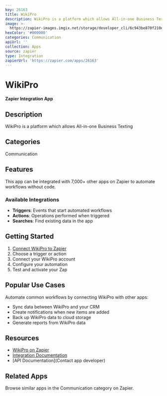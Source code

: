 ```yaml
---
key: 26163
title: WikiPro
description: WikiPro is a platform which allows All-in-one Business Texting
image: >-
  https://zapier-images.imgix.net/storage/developer_cli/6c943be870f210ec2ee857edeea4ed10.ico?auto=format%2Ccompress&ixlib=python-3.0.0&q=50
hexColor: '#000000'
categories: Communication
apiUrl: ''
collection: Apps
source: zapier
type: Integration
zapierUrl: 'https://zapier.com/apps/26163'
---
```

# WikiPro

**Zapier Integration App**

## Description

WikiPro is a platform which allows All-in-one Business Texting

## Categories

Communication

## Features

This app can be integrated with 7,000+ other apps on Zapier to automate workflows without code.

### Available Integrations

- **Triggers**: Events that start automated workflows
- **Actions**: Operations performed when triggered
- **Searches**: Find existing data in the app

## Getting Started

1. [Connect WikiPro to Zapier](https://zapier.com/apps/26163)
2. Choose a trigger or action
3. Connect your WikiPro account
4. Configure your automation
5. Test and activate your Zap

## Popular Use Cases

Automate common workflows by connecting WikiPro with other apps:

- Sync data between WikiPro and your CRM
- Create notifications when new items are added
- Back up WikiPro data to cloud storage
- Generate reports from WikiPro data

## Resources

- [WikiPro on Zapier](https://zapier.com/apps/26163)
- [Integration Documentation](https://zapier.com/apps/26163/integrations)
- [API Documentation](Contact app developer)

## Related Apps

Browse similar apps in the Communication category on Zapier.

